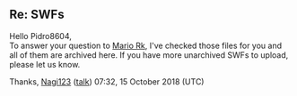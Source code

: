 ==Re: SWFs==
Hello Pidro8604,<br>
To answer your question to [[User:Mario Rk|Mario Rk]], I've checked those files for you and all of them are archived here.
If you have more unarchived SWFs to upload, please let us know.

Thanks,
[[User:Nagi123|Nagi123]] ([[User talk:Nagi123|talk]]) 07:32, 15 October 2018 (UTC)
